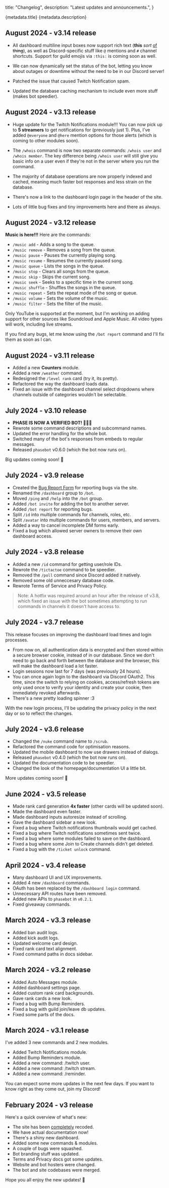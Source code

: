   title: "Changelog",
  description: "Latest updates and announcements.",
}

<Heading>
  <HeadingTitle>{metadata.title}</HeadingTitle>
  <HeadingDescription>{metadata.description}</HeadingDescription>
</Heading>

## August 2024 - v3.14 release

- All dashboard multiline input boxes now support rich text (**this** _sort_ <u>of</u> ~~thing~~), as well as Discord-specific stuff like `@` mentions and `#` channel shortcuts. Support for guild emojis via `:this:` is coming soon as well.

- We can now dynamically set the status of the bot, letting you know about outages or downtime without the need to be in our Discord server!

- Patched the issue that caused Twitch Notification spam.

- Updated the database caching mechanism to include even more stuff (makes bot speedier).

## August 2024 - v3.13 release

- Huge update for the Twitch Notifications module!!! You can now pick up to **5 streamers** to get notifications for (previously just 1). Plus, I've added `@everyone` and `@here` mention options for those alerts (which is coming to other modules soon).

- The `/whois` command is now two separate commands: `/whois user` and `/whois member`. The key difference being `/whois user` will still give you basic info on a user even if they're not in the server where you run the command.

- The majority of database operations are now properly indexed and cached, meaning much faster bot responses and less strain on the database.

- There's now a link to the dashboard login page in the header of the site.

- Lots of little bug fixes and tiny improvements here and there as always.

## August 2024 - v3.12 release

**Music is here!!!** Here are the commands:

- `/music add` - Adds a song to the queue.
- `/music remove` - Removes a song from the queue.
- `/music pause` - Pauses the currently playing song.
- `/music resume` - Resumes the currently paused song.
- `/music queue` - Lists the songs in the queue.
- `/music stop` - Clears all songs from the queue.
- `/music skip` - Skips the current song.
- `/music seek` - Seeks to a specific time in the current song.
- `/music shuffle` - Shuffles the songs in the queue.
- `/music repeat` - Sets the repeat mode of the song or queue.
- `/music volume` - Sets the volume of the music.
- `/music filter` - Sets the filter of the music.

Only YouTube is supported at the moment, but I'm working on adding support for other sources like Soundcloud and Apple Music. All video types will work, including live streams.

If you find any bugs, let me know using the `/bot report` command and I'll fix them as soon as I can.

## August 2024 - v3.11 release

- Added a new **Counters** module.
- Added a new `/weather` command.
- Redesigned the `/level rank` card (try it, its pretty).
- Refactored the way the dashboard loads data.
- Fixed an issue with the dashboard channel select dropdowns where channels outside of categories wouldn't be selectable.

## July 2024 - v3.10 release

- **PHASE IS NOW A VERIFIED BOT! 🎉🎉🎉**
- Rewrote some command descriptions and subcommand names.
- Updated the error handling for the whole bot.
- Switched many of the bot's responses from embeds to regular messages.
- Released `phasebot` v0.6.0 (which the bot now runs on).

Big updates coming soon! 🤍

## July 2024 - v3.9 release

- Created the [Bug Report Form](https://phasebot.xyz/contact/bug-report) for reporting bugs via the site.
- Renamed the `/dashboard` group to `/bot`.
- Moved `/ping` and `/help` into the `/bot` group.
- Added `/bot invite` for adding the bot to another server.
- Added `/bot report` for reporting bugs.
- Split `/id` into multiple commands for channels, roles, etc.
- Split `/avatar` into multiple commands for users, members, and servers.
- Added a way to cancel incomplete DM forms early.
- Fixed a bug which allowed server owners to remove their own dashboard access.

## July 2024 - v3.8 release

- Added a new `/id` command for getting user/role IDs.
- Rewrote the `/tictactoe` command to be speedier.
- Removed the `/poll` command since Discord added it natively.
- Removed some old unneccesary database code.
- Rewrote Terms of Service and Privacy Policy.

> Note: A hotfix was required around an hour after the release of v3.8, which fixed an issue with the bot sometimes attempting to run commands in channels it doesn't have access to.

## July 2024 - v3.7 release

This release focuses on improving the dashboard load times and login processes.

- From now on, all authentication data is encrypted and then stored within a secure browser cookie, instead of in our database. Since we don't need to go back and forth between the database and the browser, this will make the dashboard load a lot faster.
- Login sessions now last for 7 days (was previously 24 hours).
- You can once again login to the dashboard via Discord OAuth2. This time, since the switch to relying on cookies, access/refresh tokens are only used once to verify your identity and create your cookie, then immediately revoked afterwards.
- There's a new pretty loading spinner :3

With the new login process, I'll be updating the privacy policy in the next day or so to reflect the changes.

## July 2024 - v3.6 release

- Changed the `/nuke` command name to `/scrub`.
- Refactored the command code for optimisation reasons.
- Updated the mobile dashboard to now use drawers instead of dialogs.
- Released `phasebot` v0.4.0 (which the bot now runs on).
- Updated the documentation code to be speedier.
- Changed the look of the homepage/documentation UI a little bit.

More updates coming soon! 🤍

## June 2024 - v3.5 release

- Made rank card generation **4x faster** (other cards will be updated soon).
- Made the dashboard even faster.
- Made dashboard inputs autoresize instead of scrolling.
- Gave the dashboard sidebar a new look.
- Fixed a bug where Twitch notifications thumbnails would get cached.
- Fixed a bug where Twitch notifications sometimes sent twice.
- Fixed a bug where some modules failed to save on the dashboard.
- Fixed a bug where some Join to Create channels didn't get deleted.
- Fixed a bug with the `/ticket unlock` command.

## April 2024 - v3.4 release

- Many dashboard UI and UX improvements.
- Added 4 new `/dashboard` commands.
- OAuth has been replaced by the `/dashboard login` command.
- Unnecessary API routes have been removed.
- Added new APIs to `phasebot` in `v0.2.1`.
- Fixed giveaway commands.

## March 2024 - v3.3 release

- Added ban audit logs.
- Added kick audit logs.
- Updated welcome card design.
- Fixed rank card text alignment.
- Fixed command paths in docs sidebar.

## March 2024 - v3.2 release

- Added Auto Messages module.
- Added dashboard settings page.
- Added custom rank card backgrounds.
- Gave rank cards a new look.
- Fixed a bug with Bump Reminders.
- Fixed a bug with guild join/leave db updates.
- Fixed some parts of the docs.

## March 2024 - v3.1 release

I've added 3 new commands and 2 new modules.

- Added Twitch Notifications module.
- Added Bump Reminders module.
- Added a new command: /twitch user.
- Added a new command: /twitch stream.
- Added a new command: /reminder.

You can expect some more updates in the next few days.
If you want to know right as they come out, <Link href="/redirect/discord">join my Discord</Link>!

## February 2024 - v3 release

Here's a quick overview of what's new:

- The site has been <u>completely</u> recoded.
- We have actual documentation now!
- There's a shiny new dashboard.
- Added some new commands & modules.
- A couple of bugs were squashed.
- Bot branding stuff was updated.
- Terms and Privacy docs got some updates.
- Website and bot hosters were changed.
- The bot and site codebases were merged.

Hope you all enjoy the new updates! 🤍
